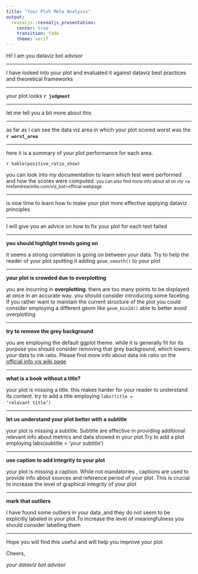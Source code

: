 ```yaml
---
title: "Your Plot Meta Analysis"
output:
  revealjs::revealjs_presentation:
    center: true
    transition: fade
    theme: serif
---
```


<style type="text/css">
    .blinking-cursor {
  font-weight: 100;
  color: #2E3D48;
  -webkit-animation: 1s blink step-end infinite;
  -moz-animation: 1s blink step-end infinite;
  -ms-animation: 1s blink step-end infinite;
  -o-animation: 1s blink step-end infinite;
  animation: 1s blink step-end infinite;
  font-size: 100%
}

@keyframes "blink" {
  from, to {
    color: transparent;
  }
  50% {
    color: black;
  }
}

@-moz-keyframes blink {
  from, to {
    color: transparent;
  }
  50% {
    color: black;
  }
}

@-webkit-keyframes "blink" {
  from, to {
    color: transparent;
  }
  50% {
    color: black;
  }
}

@-ms-keyframes "blink" {
  from, to {
    color: transparent;
  }
  50% {
    color: black;
  }
}

@-o-keyframes "blink" {
  from, to {
    color: transparent;
  }
  50% {
    color: black;
  }
}

</style>

Hi! I am you dataviz bot advisor<span class=blinking-cursor>_</span>

---

I have looked into your plot and evaluated it against dataviz best practices and theoretical frameworks<span class=blinking-cursor>_</span>

---

your plot looks  __`r judgment`__<span class=blinking-cursor>_</span>
 
---

let me tell you a bit more about this<span class=blinking-cursor>_</span>

---

as far as I can see the data viz area in which your plot scored worst was the __`r worst_area`__<span class=blinking-cursor>_</span>

---

here it is a summary of your plot performance for each area. 

`r kable(positive_ratio_show)`

you can look into my documentation to learn which test were performed and how the scores were computed.
<small>you can also find more info about all on my <a hrefandreacirillo.com/viz_bot>official webpage</a></small>

---

is now time to learn how to make your plot more effective applying dataviz principles<span class=blinking-cursor>_</span>

---

I will give you an advice on how to fix your plot for each test failed<span class=blinking-cursor>_</span>
 
 
---
 
__you should highlight trends going on__
  
it seems a strong correlation is going on between your data. Try to help the reader of your plot spotting it adding <code>geom_smooth()</code> to your plot<span class=blinking-cursor>_</span>
  
---
 
__your plot is crowded due to overplotting__
  
you are incurring in __overplotting__: there are too many points to be displayed at once in an accurate way. you should consider introducing some faceting. If you rather want to maintain the current structure of the plot you could consider employing a different geom like <code>geom_bin2d()</code> able to better avoid overplotting<span class=blinking-cursor>_</span>
  
---
 
__try to remove the grey background__
  
you are employing the default ggplot theme. while it is generally fit for its purpose you should consider removing that grey background, which lowers your data to ink ratio. Please find more info about data ink ratio on the <a href='https://infovis-wiki.net/wiki/Data-Ink_Ratio'>official info vis wiki page</a><span class=blinking-cursor>_</span>
  
---
 
__what is a book without a title?__
  
your plot is missing a title. this makes harder for your reader to understand its content. try to add a title employing <code>labs(title = 'relevant title')</code><span class=blinking-cursor>_</span>
  
---
 
__let us understand your plot better with a subtitle__
  
 your plot is missing a subtitle. Subtitle are effective in providing additional relevant info about metrics and data showed in your plot.Try to add a plot employing labs(subtitle  = 'your subtitle')<span class=blinking-cursor>_</span>
  
---
 
__use caption to add integrity to your plot__
  
your plot is missing a caption. While not mandatories , captions are used to provide info about sources and reference period of your plot. This is crucial to increase the level of graphical integrity of your plot<span class=blinking-cursor>_</span>
  
---
 
__mark that outliers__
  
I have found some outliers in your data  ,and they do not seem to be explicitly labeled in your plot.To increase the level of meaningfulness you should consider labelling them<span class=blinking-cursor>_</span>
  
---
Hope you will find this useful and will help you improve your plot
  
Cheers,
  
_your dataviz bot advisor_
  
